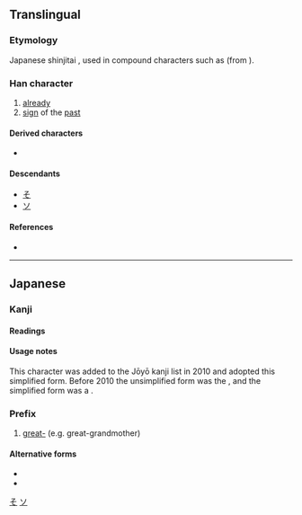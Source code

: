 {{also|曾}}
{{character info/new}}
==Translingual==
{{ja-forms|曽|[[曾]]|[[曾]]}}

===Etymology===
Japanese shinjitai {{Han simp|曾}}, used in compound characters such as {{lang|ja|[[増]]}} (from {{lang|und|sc=Hani|増}}).

===Han character===
{{Han char|rn=72|rad=日|as=07|sn=11|four=|canj=CWA,XCWA|ids=⿳丷田日}}

# [[already]]
# [[sign]] of the [[past]]

====Derived characters====
* {{lang|ja|[[僧]] [[憎]] [[増]] [[層]] [[噌]]}} {{qualifier|Japanese shinjitai}}

====Descendants====
* [[そ]]
* [[ソ]]

====References====
* {{Han ref|kx=0503.021|hdz=21514.061|uh=66FD|ud=26365}}

[[Category:Han characters from which hiragana were derived|そ]]

----

==Japanese==
{{ja-kanji forms|曽|曾}}

===Kanji===
{{ja-kanji|grade=c|rs=日07|kyu=曾}}

====Readings====
{{ja-readings
|on=ぞ, そう, そ
|kun=かつ-て, すなわ-ち
}}

====Usage notes====
This character was added to the Jōyō kanji list in 2010 and adopted this simplified form. Before 2010 the unsimplified form {{m|ja|曾}} was the {{ja-r|印刷標準字体|いんさつ ひょうじゅん じたい}}, and the simplified form {{m|ja|曽}} was a {{ja-r|簡易慣用字体|かんい かんよう じたい}}.

===Prefix===
{{ja-pos|そう|prefix}}

# [[great-]] (e.g. great-grandmother)

====Alternative forms====
{{attention|ja|what?? (04:27, 21 September 2017 (UTC))}}
* {{l|ja|ひい}}
* {{l|ja|ひ}}

[[Category:Han characters from which katakana were derived|ソ]]